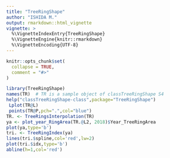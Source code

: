 ```yaml
---
title: "TreeRingShape"
author: "ISHIDA M."
output: rmarkdown::html_vignette
vignette: >
  %\VignetteIndexEntry{TreeRingShape}
  %\VignetteEngine{knitr::rmarkdown}
  %\VignetteEncoding{UTF-8}
---
```


```r
knitr::opts_chunk$set(
  collapse = TRUE,
  comment = "#>"
)
```

```r
library(TreeRingShape)
names(TR)  # TR is a sample object of classTreeRingShape S4
help("classTreeRingShape-class",package="TreeRingShape")
 Lplot(TR@L)
 points(TR@P,pch=".",col="blue")
TR. <- TreeRingsInterpolation(TR)
ya <- plot_year_RingArea(TR.@L2, 2018)$Year_TreeRingArea
plot(ya,type='b')
tri. <- TreeRingIndex(ya)
lines(tri.$spline,col='red',lw=2)
plot(tri.$idx,type='b')
abline(h=1,col='red')
```
